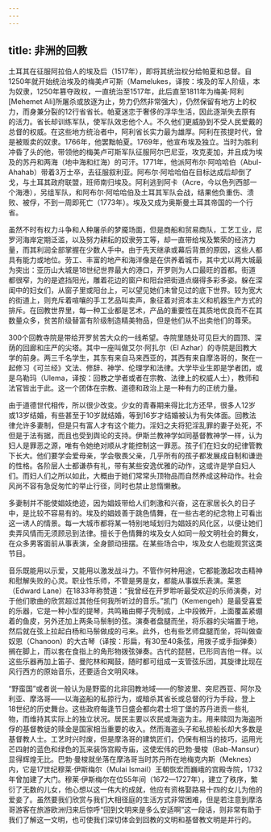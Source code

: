 ```yaml
---
---
---
```

title: 非洲的回教
---




土耳其在征服阿拉伯人的埃及后（1517年），即将其统治权分给帕夏和总督。自1250年就开始统治埃及的梅美卢可斯（Mamelukes，译按：埃及的军人阶级，本为奴隶，1250年篡夺政权，一直统治至1517年，此后直至1811年为梅美·阿利[Mehemet Ali]所屠杀或放逐为止，势力仍然非常强大），仍然保留有地方上的权力，而身兼分裂的12行省省长。帕夏迷恋于奢侈的浮华生活，因此逐渐失去原有的活力。省长却训练军队，使军队效忠他个人。不久他们更威胁到不受人民爱戴的总督的权威。在这些地方统治者中，阿利省长实力最为雄厚。阿利在孩提时代，曾是被贩卖的奴隶。1766年，他罢黜帕夏。1769年，他宣布埃及独立。当时为胜利冲昏了头的他，带领他的梅美卢可斯军队征服阿尔巴尼亚，攻克麦加，并且成为埃及的苏丹和两海（地中海和红海）的可汗。1771年，他派阿布尔·阿哈哈伯（Abul-Ahahab）带着3万士卒，去征服叙利亚。阿布尔·阿哈哈伯在目标达成后却倒了戈，与土耳其政府联盟，班师南归埃及。阿利逃到阿卡（Acre，今以色列西部一个海港），另组军队，和阿布尔·阿哈哈伯及土耳其军队会战，结果他负重伤、溃败、被俘，不到一周即死亡（1773年）。埃及又成为奥斯曼土耳其帝国的一个行省。

虽然不时有权力斗争和人种屠杀的梦魇场面，但是商船和贸易商队，工艺工业，尼罗河海岸定期泛滥，以及努力耕耘的奴隶劳工等，却一直带给埃及繁荣的经济力量，而其利润全部掌握在少数人手中。由于先天继承或幕后背景的原因，这些人都具有能力或地位。劳工、丰富的地产和海洋像是在供养着城市，其中尤以两大城最为突出：亚历山大城是18世纪世界最大的港口，开罗则为人口最旺的首都。街道都很窄，为的是遮挡阳光，雕着花边的窗户和阳台把街道点缀得多彩多姿。躲在深闺中的妇女们，从窗子里或阳台上，可以望见她们未曾见过的底下世界。较为宽大的街道上，则充斥着喧嚷的手工艺品叫卖声，象征着对资本主义和机器生产方式的排斥。在回教世界里，每一种工业都是艺术，产品的重要性在其质地优良而不在其数量众多，贫苦阶级替富有阶级制造精美物品，但是他们从不出卖他们的尊荣。

300个回教寺院是带给开罗贫苦大众的一线希望。寺院里随处可见巨大的圆顶、深荫的回廊和庄严的尖塔。其中一座叫做艾尔·阿扎尔（El Azhar）的寺院是回教大学的前身。两三千名学生，其东有来自马来西亚的，其西有来自摩洛哥的，聚在一起修习《可兰经》文法、修辞、神学、伦理学和法律。大学毕业生即是学者团，或是乌勒玛（Ulema，译按：回教之学者或者在宗教、法律上的权威人士），教师和法官皆出于此。这一个团体在宗教、道德和政治上是一种有力的正统力量。

由于道德世代相传，所以很少改变。少女的青春期来得比北方还早，很多人12岁或13岁结婚，有些甚至于10岁就结婚，等到16岁才结婚被认为有失体面。回教法律允许多妻制，但是只有富人才有这个能力。淫妇之夫将犯淫乱罪的妻子处死，不但是于法有据，而且也受到舆论的支持。伊斯兰教神学如同基督教神学一样，认为妇人是罪恶之源，唯有令她绝对顺从才能控制这一罪恶。孩子们在妇女的纪律管教下长大。他们要学会爱母亲，学会敬畏父亲，几乎所有的孩子都发展成自制和谦逊的性格。各阶层人士都谦恭有礼，带有某些安逸优雅的动作，这或许是学自妇人们。而妇人们之所以如此，大概由于她们常常头顶物品而自然养成这种动作。社会风尚不容有急促匆忙的举止行径，同时也禁止怠惰懒散。

多妻制并不能使娼妓绝迹，因为娼妓带给人们刺激和兴奋，这在家居长久的日子中，是比较不容易有的。埃及的娼妓善于跳色情舞，在一些古老的纪念物上可看出这一诱人的情景。每一大城市都将某一特别地域划归为娼妓的风化区，以便让她们卖弄风情而无须顾忌到法律。擅长于色情舞的埃及女人如同一般文明社会的舞女，在众多男客面前从事表演，全身颤动扭摆。在某些场合中，埃及女人也能观赏这类节目。

音乐既能用以示爱，又能用以激发战斗力。不管作何种用途，它都能激起攻击精神和慰解失败的心灵。职业性乐师，不管是男是女，都能从事娱乐表演。莱恩（Edward Lane）在1833年称赞道：“我曾经在开罗聆听最受欢迎的乐师演奏，对于他们歌曲的欣赏超过其他任何我所听过的音乐。”凯门（Kemengeh）是最受喜爱的乐器，它是一种小型的提琴，共鸣箱由椰子壳制成，上中段微开，上面覆盖紧绷着的鱼皮，另外还加上两条马鬃制的弦。演奏者盘腿而坐，将乐器的尖端置于地，然后就在弦上拉起白杨和马鬃做成的弓来。此外，也有些艺师盘腿而坐，将叫做查奴恩（Chanoon）的大古琴（译按：形扁，有30至40条弦，用拨子或手指弹奏）搁在脚上，而以套在食指上的角形物拨弦弹奏。古代的琵琶，已形同吉他一样。以这些乐器再加上笛子、曼陀林和羯鼓，随时都可组成一支管弦乐团，其旋律比现在风行西方的原始音乐，还要适合文明风味。

“野蛮国”或者说一般认为是野蛮的北非回教地域——的黎波里、突尼西亚、阿尔及利亚、摩洛哥——以海盗船的私掠行为，或暗杀其省长或总督的行为手段，登上18世纪的历史舞台。这些政府每逢节日盛会都向君士坦丁堡的苏丹进贡一些礼物，而维持其实际上的独立状况。居民主要以农民或海盗为主。用来赎回为海盗所俘的基督教徒的赎金是国家相当重要的收入。然而海盗头子和私掠船长却大多数是基督教人士。工艺时兴时废，但是摩洛哥的建筑匠们，仍保有相当的技巧，运用光芒四射的蓝色和绿色的瓦来装饰宫殿寺庙，这使宏伟的巴勃·曼梭（Bab-Mansur）显得辉煌无比。巴勃·曼梭就坐落在摩洛哥当时苏丹所在地梅克内斯（Meknes）内，它是17世纪穆莱·伊斯梅尔（Mulai Ismail）王朝恢宏而巍峨的宫殿寺院，1732年曾加建了大门。穆莱·伊斯梅尔在位55年间（1672—1727年），建立了秩序，繁衍了无数的儿女，他心想以这一伟大的成就，他应有资格娶路易十四的女儿为他的爱妾了。虽然要我们欣赏与我们大相径庭的生活方式非常困难，但是若注意到摩洛哥游客在旅游欧洲归来后惊呼“回到文明来是多么安适啊”这一段话，则非常有助于我们了解这一文明，也可使我们深切体会到回教的文明和基督教文明是并行的。
